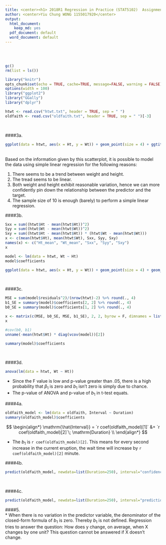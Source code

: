 ```yaml
---
title: <center><h1> 2018R1 Regression in Practice (STAT5102)  Assignment 1</h1></center><br />
author: <center>Yiu Chung WONG 1155017920</center>
output:
  html_document:
    keep_md: yes
  pdf_document: default
  word_document: default
--- 
```

<br />
<br />

```r
gc()
rm(list = ls())
```


```r
library("knitr")
opts_chunk$set(echo = TRUE, cache=TRUE, message=FALSE, warning = FALSE)
options(width = 100)
library("ggplot2")
library("GGally")
library("dplyr")
```

```r
htwt <- read.csv("htwt.txt", header = TRUE, sep = " ")
oldfaith <- read.csv("oldfaith.txt", header = TRUE, sep = " ")[-3]
```
<br />

####3a. 
```r
ggplot(data = htwt, aes(x = Ht, y = Wt)) + geom_point(size = 4) + ggtitle("Scatterplot of htwt.txt")
```
<br />
Based on the information given by this scatterplot, it is possible to model the data using simple linear regression for the following reasons:

1. There seems to be a trend between weight and height.
2. The tread seems to be linear.
3. Both weight and height exhibit reasonable variation, hence we can more confidently pin down the relationship between the predictor and the target.
4. The sample size of 10 is enough (barely) to perform a simple linear regression.
<br />

####3b. 
```r
Sxx = sum((htwt$Ht - mean(htwt$Ht))^2)
Syy = sum((htwt$Wt - mean(htwt$Wt))^2)
Sxy = sum((htwt$Ht - mean(htwt$Ht)) * (htwt$Wt - mean(htwt$Wt)))
x <- c(mean(htwt$Ht), mean(htwt$Wt), Sxx, Syy, Sxy)
names(x) <- c("Ht_mean", "Wt_mean", "Sxx", "Syy", "Sxy")
x

model <- lm(data = htwt, Wt ~ Ht)
model$coefficients

ggplot(data = htwt, aes(x = Ht, y = Wt)) + geom_point(size = 4) + geom_smooth(method = lm, se = FALSE) + ggtitle("Scatterplot of htwt.txt")
```
<br />

####3c. 
```r
MSE = sum(model$residuals^2)/(nrow(htwt)-2) %>% round(., 4)
b1_SE = summary(model)$coefficients[2, 2] %>% round(., 4)
b0_SE = summary(model)$coefficients[1, 2] %>% round(., 4)

x <- matrix(c(MSE, b0_SE, MSE, b1_SE), 2, 2, byrow = F, dimnames = list(c("MSE", "standard error"), c("intercept", "b1")))
x
```
```r
#cov(b0, b1)
unname(-mean(htwt$Ht) * diag(vcov(model))[2])
```
```r
summary(model)$coefficients
```
<br />

####3d. 
```r
anova(lm(data = htwt, Wt ~ Ht))
```
* Since the F value is low and p-value greater than .05, there is a high probability that $\beta_{1}$ is zero and $b_{1}$ isn't zero is simply due to chance. 
* The p-value of ANOVA and p-value of $b_{1}$ in t-test equats.

####4a.  <br />

```r
oldfaith_model <- lm(data = oldfaith, Interval ~ Duration)
summary(oldfaith_model)$coefficients
```

$$
\begin{align*}
\mathrm{\hat{Interval}} = `r coef(oldfaith_model)[1]` 
    &+ `r coef(oldfaith_model)[2]`\;  \mathrm{Duration}    \\
\end{align*}
$$

* The $b_{1}$ is `r coef(oldfaith_model)[2]`. This means for every second increase in the current eruption, the wait time will increase by `r coef(oldfaith_model)[2]` minute. 
<br />

####4b.  <br />
```r
predict(oldfaith_model, newdata=list(Duration=250), interval="confidence", level=.95)
```
<br />

####4c.  <br />
```r
predict(oldfaith_model, newdata=list(Duration=250), interval="prediction", level=.95)
```


####5.  <br />
* When there is no variation in the predictor variable, the denominator of the closed-form formula of $b_{1}$ is zero. Thereby $b_{1}$ is not defined. Regression tries to answer the question: How does y change, on average, when X changes by one unit? This question cannot be answered if X doesn't change.